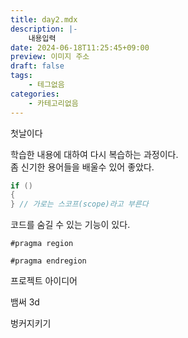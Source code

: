 ```yaml
---
title: day2.mdx
description: |-
    내용입력
date: 2024-06-18T11:25:45+09:00
preview: 이미지 주소
draft: false
tags:
    - 테그없음
categories:
    - 카테고리없음
---
```


첫날이다

학습한 내용에 대하여 다시 복습하는 과정이다.\
좀 신기한 용어들을 배울수 있어 좋았다.

```c++
if ()
{
} // 가로는 스코프(scope)라고 부른다
```


코드를 숨길 수 있는 기능이 있다.
```
#pragma region 

#pragma endregion
```







프로젝트 아이디어

뱀써 3d

벙커지키기

